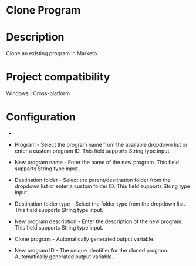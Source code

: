 ﻿# Clone Program

# Description

Clone an existing program in Marketo.

# Project compatibility

Windows | Cross-platform

# Configuration

* 
* Program - Select the program name from the available dropdown list or enter a custom program ID. This field supports String type input.
* New program name - Enter the name of the new program. This field supports String type input.
* Destination folder - Select the parent/destination folder from the dropdown list or enter a custom folder ID. This field supports String type input.
* Destination folder type - Select the folder type from the dropdown list. This field supports String type input.
* New program description - Enter the description of the new program. This field supports String type input.









* Clone program - Automatically generated output variable.
* New program ID - The unique identifier for the cloned program. Automatically generated output variable.
